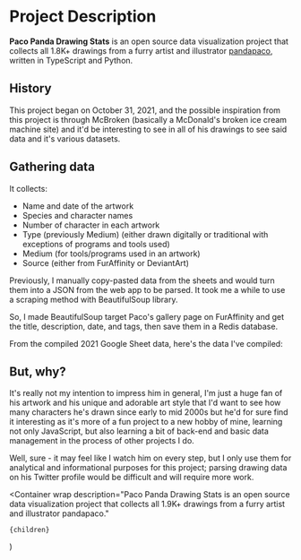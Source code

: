 
<HeroHeader />

# Project Description

**Paco Panda Drawing Stats** is an open source data visualization project
that collects all 1.8K+ drawings from a furry artist and illustrator
[pandapaco](https://twitter.com/panda_paco), written in TypeScript and Python.

## History

This project began on October 31, 2021, and the possible inspiration from this
project is through McBroken (basically a McDonald's broken ice cream machine
site) and it'd be interesting to see in all of his drawings to see said data
and it's various datasets.

## Gathering data

It collects:

- Name and date of the artwork
- Species and character names
- Number of character in each artwork
- Type (previously Medium) (either drawn digitally or traditional with
  exceptions of programs and tools used)
- Medium (for tools/programs used in an artwork)
- Source (either from FurAffinity or DeviantArt)

Previously, I manually copy-pasted data from the sheets and would turn them
into a JSON from the web app to be parsed. It took me a while to use a
scraping method with BeautifulSoup library.

So, I made BeautifulSoup target Paco's gallery page on FurAffinity and get the title,
description, date, and tags, then save them in a Redis database.

From the compiled 2021 Google Sheet data, here's the data I've compiled:

<Chart />

## But, why?

It's really not my intention to impress him in general, I'm just a huge fan of
his artwork and his unique and adorable art style that I'd want to see how many
characters he's drawn since early to mid 2000s but he'd for sure find it
interesting as it's more of a fun project to a new hobby of mine, learning not
only JavaScript, but also learning a bit of back-end and basic data management
in the process of other projects I do.

Well, sure - it may feel like I watch him on every step, but I only
use them for analytical and informational purposes for this project; parsing
drawing data on his Twitter profile would be difficult and will require more
work.

  <Container
    wrap
    description="Paco Panda Drawing Stats is an open source data visualization project that collects all 1.9K+ drawings from a furry artist and illustrator pandapaco."
  >
    {children}
  </Container>
)
